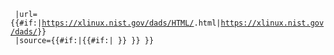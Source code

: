 {{Include-USGov
  |agency=[[國家標準技術研究所|NIST]]
  |author=Paul E. Black
  |article={{#if:{{{1|}}}|{{{1}}}|演算法與資料結構辭典}}
  |url={{#if:{{{2|}}}|https://xlinux.nist.gov/dads/HTML/{{{2}}}.html|https://xlinux.nist.gov/dads/}}
  |source={{#if:{{{1|}}}|{{#if:{{{2|}}}|{{cite web |first=Paul E. |last=Black |url=https://xlinux.nist.gov/dads/HTML/{{{2}}}.html |title={{{1}}}  |website={{le|演算法與資料結構辭典|Dictionary of Algorithms and Data Structures}}}} }} }} }}<noinclude>
{{documentation}}
</noinclude>